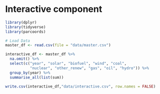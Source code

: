 # Interactive component

```r
library(dplyr)
library(tidyverse)
library(parcoords)
```

```r
# Load Data
master_df <- read.csv(file = "data/master.csv")

interactive_df <- master_df %>%
  na.omit() %>%
  select(c("year", "solar", "biofuel", "wind", "coal", 
           "nuclear", "other_renew", "gas", "oil", "hydro")) %>%
  group_by(year) %>%
  summarise_all(list(sum))

write.csv(interactive_df,"data/interactive.csv", row.names = FALSE)
```


